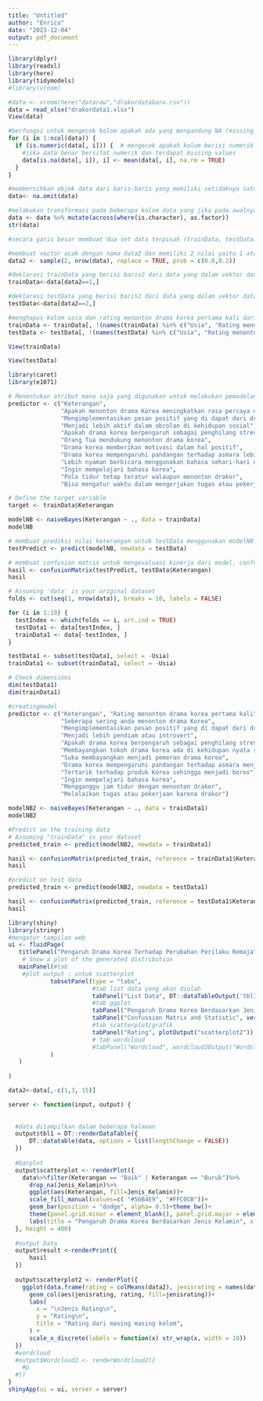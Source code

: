 ```yaml
---
title: "Untitled"
author: "Enrico"
date: "2023-12-04"
output: pdf_document
---
```



```r
library(dplyr)
library(readxl)
library(here)
library(tidymodels)
#library(vroom)
```

```r
#data <- vroom(here("dataraw","drakordatabaru.csv"))
data = read_xlsx("drakordata1.xlsx")
View(data)
```

```r
#berfungsi untuk mengecek kolom apakah ada yang mengandung NA (missing values) dan menggantikan dengan rata-rata kolom numerik dalam data jika ada
for (i in 1:ncol(data)) {
  if (is.numeric(data[, i])) {  # mengecek apakah kolum berisi numerik 
    #jika data benar bersifat numerik dan terdapat missing values
    data[is.na(data[, i]), i] <- mean(data[, i], na.rm = TRUE) 
  }
}
```


```r
#membersihkan objek data dari baris-baris yang memiliki setidaknya satu nilai NA.
data<- na.omit(data)
```

```r
#melakukan transformasi pada beberapa kolom data yang jika pada awalnya berbentuk karakter akan diubah ke bentuk faktor yang menyimpan data kategori 
data <- data %>% mutate(across(where(is.character), as.factor))
str(data)
```

```r
#secara garis besar membuat dua set data terpisah (trainData, testData) dari data awal dan menghilangkan kolom usia dan rating menonton drama korea pertama kali

#membuat vector acak dengan nama data2 dan memiliki 2 nilai yaitu 1 atau 2, lalu nilai dalam data2 ditentukan oleh prob dengan nilai 1 memiliki prob 80% dan nilai 2 memiliki prob 20%
data2 <- sample(2, nrow(data), replace = TRUE, prob = c(0.8,0.2))

#deklarasi trainData yang berisi baris2 dari data yang dalam vektor data2 bernilai 1
trainData<-data[data2==1,]

#deklarasi testData yang berisi baris2 dari data yang dalam vektor data2 bernilai 2
testData<-data[data2==2,]

#menghapus kolom usia dan rating menonton drama korea pertama kali dari trainData dan testData
trainData <- trainData[, !(names(trainData) %in% c("Usia", "Rating menonton drama korea pertama kali", "Jenis_Kelamin"))]
testData <- testData[, !(names(testData) %in% c("Usia", "Rating menonton drama korea pertama kali"))]
```

```r
View(trainData)
```

```r
View(testData)
```


```r
library(caret)
library(e1071)

# Menentukan atribut mana saja yang digunakan untuk melakukan pemodelan, keterangan ditaruh di awal karena digunakan sebagai label atau target sehingga harus disimpan terlebih dahulu
predictor <- c("Keterangan", 
               "Apakah menonton drama Korea meningkatkan rasa percaya diri anda",
               "Mengimplementasikan pesan positif yang di dapat dari drakor di kehidupan sosial",
               "Menjadi lebih aktif dalam obrolan di kehidupan sosial", 
               "Apakah drama korea berpengaruh sebagai penghilang stress",
               "Orang Tua mendukung menonton drama korea",
               "Drama korea memberikan motivasi dalam hal positif",
               "Drama korea mempengaruhi pandangan terhadap asmara lebih romantis",
               "Lebih nyaman berbicara menggunakan bahasa sehari-hari daripada menggunakan istilah Korea.  ",
               "Ingin mempelajari bahasa korea",
               "Pola tidur tetap teratur walaupun menonton drakor",
               "Bisa mengatur waktu dalam mengerjakan tugas atau pekerjaan dengan menonton drakor")

# Define the target variable
target <- trainData$Keterangan

modelNB <- naiveBayes(Keterangan ~ ., data = trainData)
modelNB


```

```r
# membuat prediksi nilai keterangan untuk testData menggunakan modelNB yang disimpan ke testPredict
testPredict <- predict(modelNB, newdata = testData)

# membuat confusion matrix untuk mengevaluasi kinerja dari model, confusion matrix berfungsi untuk menghitung seberapa baik model dapat memprediksi kelas yang benar dan seberapa sering model melakukan kesalahan
hasil <- confusionMatrix(testPredict, testData$Keterangan)
hasil

```

```r
# Assuming 'data' is your original dataset
folds <- cut(seq(1, nrow(data)), breaks = 10, labels = FALSE)

for (i in 1:10) {
  testIndex <- which(folds == i, arr.ind = TRUE)
  testData1 <- data[testIndex, ]
  trainData1 <- data[-testIndex, ]
}

testData1 <- subset(testData1, select = -Usia)
trainData1 <- subset(trainData1, select = -Usia)

# Check dimensions
dim(testData1)
dim(trainData1)

```

```r
#creatingmodel
predictor <- c("Keterangan", "Rating menonton drama korea pertama kali", 
               "Seberapa sering anda menonton drama Korea",
               "Mengimplementasikan pesan positif yang di dapat dari drakor di kehidupan sosial",
               "Menjadi lebih pendiam atau introvert", 
               "Apakah drama korea berpengaruh sebagai penghilang stress",
               "Membayangkan tokoh drama korea ada di kehidupan nyata sehingga memacu semangat",
               "Suka membayangkan menjadi pemeran drama korea",
               "Drama korea mempengaruhi pandangan terhadap asmara menjadi buruk",
               "Tertarik terhadap produk Korea sehingga menjadi boros",
               "Ingin mempelajari bahasa korea",
               "Mengganggu jam tidur dengan menonton drakor",
               "Melalaikan tugas atau pekerjaan karena drakor")

modelNB2 <- naiveBayes(Keterangan ~ ., data = trainData1)
modelNB2
```

```r
#Predict on the training data
# Assuming "trainData" is your dataset
predicted_train <- predict(modelNB2, newdata = trainData1)

hasil <- confusionMatrix(predicted_train, reference = trainData1$Keterangan)
hasil


```

```r
#predict on test data
predicted_train <- predict(modelNB2, newdata = testData1)

hasil <- confusionMatrix(predicted_train, reference = testData1$Keterangan)
hasil
```

```r
library(shiny)
library(stringr)
#mengatur tampilan web
ui <- fluidPage(
   titlePanel("Pengaruh Drama Korea Terhadap Perubahan Perilaku Remaja"), #membuat judul
    # Show a plot of the generated distribution
   mainPanel(#tab
    #plot output : untuk scatterplot
            tabsetPanel(type = "tabs",
                        #tab list data yang akan diolah
                        tabPanel("List Data", DT::dataTableOutput('tbl1')),
                        #tab ggplot
                        tabPanel("Pengaruh Drama Korea Berdasarkan Jenis Kelamin", plotOutput("scatterplot")),
                        tabPanel("Confussion Matrix and Statistic", verbatimTextOutput("result")),
                        #tab scatterplot/grafik
                        tabPanel("Rating", plotOutput("scatterplot2")), 
                        # tab wordcloud
                        #tabPanel("Wordcloud", wordcloud2Output("Wordcloud2")),
            )
   )
    
)
```

```r
data2<-data[,-c(1,3, 15)]

server <- function(input, output) {
  
  
  #data ditampilkan dalam beberapa halaman
  output$tbl1 = DT::renderDataTable({
      DT::datatable(data, options = list(lengthChange = FALSE))
  })
  
  #barplot
  output$scatterplot <- renderPlot({
    data%>%filter(Keterangan == "Baik" | Keterangan == "Buruk")%>%
      drop_na(Jenis_Kelamin)%>%
      ggplot(aes(Keterangan, fill=Jenis_Kelamin))+
      scale_fill_manual(values=c( "#56B4E9", "#FFC0CB"))+
      geom_bar(position = "dodge", alpha= 0.5)+theme_bw()+
      theme(panel.grid.minor = element_blank(), panel.grid.major = element_blank())+
      labs(title = "Pengaruh Drama Korea Berdasarkan Jenis Kelamin", x = "Pengaruh", y = "Jumlah")
  }, height = 400)
  
  #output Data
  output$result <-renderPrint({
      hasil
  })
  
  output$scatterplot2 <- renderPlot({
    ggplot(data.frame(rating = colMeans(data2), jenisrating = names(data2))) +
      geom_col(aes(jenisrating, rating, fill=jenisrating))+
      labs(
        x = "\nJenis Rating\n",
        y = "Rating\n",
        title = "Rating dari masing masing kolom",
      ) +
      scale_x_discrete(labels = function(x) str_wrap(x, width = 10))
  })
  #wordcloud
  #output$Wordcloud2 <- renderWordcloud2({
    #p
  #})
}
shinyApp(ui = ui, server = server)
```